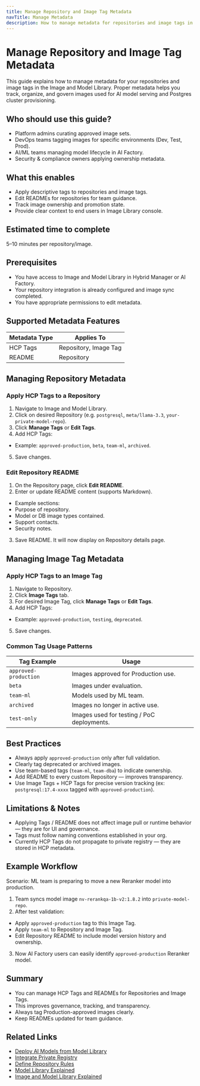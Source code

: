```yaml
---
title: Manage Repository and Image Tag Metadata
navTitle: Manage Metadata
description: How to manage metadata for repositories and image tags in the Image and Model Library.
---
```


# Manage Repository and Image Tag Metadata

This guide explains how to manage metadata for your repositories and image tags in the Image and Model Library. Proper metadata helps you track, organize, and govern images used for AI model serving and Postgres cluster provisioning.

## Who should use this guide?

-   Platform admins curating approved image sets.
-   DevOps teams tagging images for specific environments (Dev, Test, Prod).
-   AI/ML teams managing model lifecycle in AI Factory.
-   Security & compliance owners applying ownership metadata.

## What this enables

-   Apply descriptive tags to repositories and image tags.
-   Edit READMEs for repositories for team guidance.
-   Track image ownership and promotion state.
-   Provide clear context to end users in Image Library console.

## Estimated time to complete

5–10 minutes per repository/image.

## Prerequisites

-   You have access to Image and Model Library in Hybrid Manager or AI Factory.
-   Your repository integration is already configured and image sync completed.
-   You have appropriate permissions to edit metadata.

## Supported Metadata Features

| Metadata Type | Applies To            |
| ------------- | --------------------- |
| HCP Tags      | Repository, Image Tag |
| README        | Repository            |

## Managing Repository Metadata

### Apply HCP Tags to a Repository

1.  Navigate to Image and Model Library.
2.  Click on desired Repository (e.g. `postgresql`, `meta/llama-3.3`, `your-private-model-repo`).
3.  Click **Manage Tags** or **Edit Tags**.
4.  Add HCP Tags:

-   Example: `approved-production`, `beta`, `team-ml`, `archived`.

5.  Save changes.

### Edit Repository README

1.  On the Repository page, click **Edit README**.
2.  Enter or update README content (supports Markdown).

-   Example sections:
-   Purpose of repository.
-   Model or DB image types contained.
-   Support contacts.
-   Security notes.

3.  Save README. It will now display on Repository details page.

## Managing Image Tag Metadata

### Apply HCP Tags to an Image Tag

1.  Navigate to Repository.
2.  Click **Image Tags** tab.
3.  For desired Image Tag, click **Manage Tags** or **Edit Tags**.
4.  Add HCP Tags:

-   Example: `approved-production`, `testing`, `deprecated`.

5.  Save changes.

### Common Tag Usage Patterns

| Tag Example           | Usage                                      |
| --------------------- | ------------------------------------------ |
| `approved-production` | Images approved for Production use.        |
| `beta`                | Images under evaluation.                   |
| `team-ml`             | Models used by ML team.                    |
| `archived`            | Images no longer in active use.            |
| `test-only`           | Images used for testing / PoC deployments. |

## Best Practices

-   Always apply `approved-production` only after full validation.
-   Clearly tag deprecated or archived images.
-   Use team-based tags (`team-ml`, `team-dba`) to indicate ownership.
-   Add README to every custom Repository — improves transparency.
-   Use Image Tags + HCP Tags for precise version tracking (ex: `postgresql:17.4-xxxx` tagged with `approved-production`).

## Limitations & Notes

-   Applying Tags / README does not affect image pull or runtime behavior — they are for UI and governance.
-   Tags must follow naming conventions established in your org.
-   Currently HCP Tags do not propagate to private registry — they are stored in HCP metadata.

## Example Workflow

Scenario: ML team is preparing to move a new Reranker model into production.

1.  Team syncs model image `nv-rerankqa-1b-v2:1.8.2` into `private-model-repo`.
2.  After test validation:

-   Apply `approved-production` tag to this Image Tag.
-   Apply `team-ml` to Repository and Image Tag.
-   Edit Repository README to include model version history and ownership.

3.  Now AI Factory users can easily identify `approved-production` Reranker model.

## Summary

-   You can manage HCP Tags and READMEs for Repositories and Image Tags.
-   This improves governance, tracking, and transparency.
-   Always tag Production-approved images clearly.
-   Keep READMEs updated for team guidance.

## Related Links

-   [Deploy AI Models from Model Library](how-to-deploy-ai-models)
-   [Integrate Private Registry](integrate-private-registry)
-   [Define Repository Rules](define-repository-rules)
-   [Model Library Explained](/edb-postgres-ai/ai-factory/learn/explained/model-library-explained)
-   [Image and Model Library Explained](/edb-postgres-ai/hybrid-manager/ai-factory/learn/explained/model-image-library-explained/)
